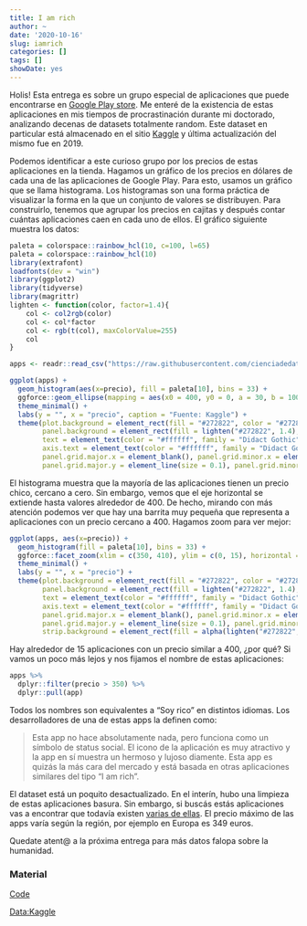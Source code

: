 ```yaml
---
title: I am rich
author: ~
date: '2020-10-16'
slug: iamrich
categories: []
tags: []
showDate: yes
---
```

Holis! Esta entrega es sobre un grupo especial de aplicaciones que puede encontrarse en [Google Play store](https://play.google.com/store?hl=es&gl=US). Me enteré de la existencia de estas aplicaciones en mis tiempos de procrastinación durante mi doctorado, analizando decenas de datasets totalmente random. Este dataset en particular está almacenado en el sitio  [Kaggle](https://www.kaggle.com/lava18/google-play-store-apps#googleplaystore.csv) y última actualización del mismo fue en 2019.

Podemos identificar a este curioso grupo por los precios de estas aplicaciones en la tienda. Hagamos un gráfico de los precios en dólares de cada una de las aplicaciones de Google Play. Para esto, usamos un gráfico que se llama histograma. Los histogramas son una forma práctica de visualizar la forma en la que un conjunto de valores se distribuyen. Para construirlo, tenemos que agrupar los precios en cajitas y después contar cuántas aplicaciones caen en cada uno de ellos. El gráfico siguiente muestra los datos:

```r
paleta = colorspace::rainbow_hcl(10, c=100, l=65)
paleta = colorspace::rainbow_hcl(10)
library(extrafont)
loadfonts(dev = "win")
library(ggplot2)
library(tidyverse) 
library(magrittr)
lighten <- function(color, factor=1.4){
    col <- col2rgb(color)
    col <- col*factor
    col <- rgb(t(col), maxColorValue=255)
    col
}

apps <- readr::read_csv("https://raw.githubusercontent.com/cienciadedatos/datos-de-miercoles/master/datos/2019/2019-07-24/apps_googleplaystore.csv")

ggplot(apps) +
  geom_histogram(aes(x=precio), fill = paleta[10], bins = 33) +
  ggforce::geom_ellipse(mapping = aes(x0 = 400, y0 = 0, a = 30, b = 1000, angle = 0), color = paleta[10], size = 1.2) +
  theme_minimal() +
  labs(y = "", x = "precio", caption = "Fuente: Kaggle") +
  theme(plot.background = element_rect(fill = "#272822", color = "#272822"),
        panel.background = element_rect(fill = lighten("#272822", 1.4), color = lighten("#272822", 1.4)),
        text = element_text(color = "#ffffff", family = "Didact Gothic"),
        axis.text = element_text(color = "#ffffff", family = "Didact Gothic"),
        panel.grid.major.x = element_blank(), panel.grid.minor.x = element_blank(),
        panel.grid.major.y = element_line(size = 0.1), panel.grid.minor.y = element_line(size = 0.1))

```

El histograma muestra que la mayoría de las aplicaciones tienen un precio chico, cercano a cero. Sin embargo, vemos que el eje horizontal se extiende hasta valores alrededor de 400. De hecho, mirando con más atención podemos ver que hay una barrita muy pequeña que representa a aplicaciones con un precio cercano a 400. Hagamos zoom para ver mejor:

```r
ggplot(apps, aes(x=precio)) +
  geom_histogram(fill = paleta[10], bins = 33) +
  ggforce::facet_zoom(xlim = c(350, 410), ylim = c(0, 15), horizontal = FALSE) +
  theme_minimal() +
  labs(y = "", x = "precio") +
  theme(plot.background = element_rect(fill = "#272822", color = "#272822"),
        panel.background = element_rect(fill = lighten("#272822", 1.4), color = lighten("#272822", 1.4)),
        text = element_text(color = "#ffffff", family = "Didact Gothic"),
        axis.text = element_text(color = "#ffffff", family = "Didact Gothic"),
        panel.grid.major.x = element_blank(), panel.grid.minor.x = element_blank(),
        panel.grid.major.y = element_line(size = 0.1), panel.grid.minor.y = element_line(size = 0.1),
        strip.background = element_rect(fill = alpha(lighten("#272822", 1.4), 1), color = lighten("#272822", 1.4)))
```

Hay alrededor de 15 aplicaciones con un precio similar a 400, ¿por qué? Si vamos un poco más lejos y nos fijamos el nombre de estas aplicaciones:

```r
apps %>%
  dplyr::filter(precio > 350) %>%
  dplyr::pull(app)
```

Todos los nombres son equivalentes a "Soy rico" en distintos idiomas. Los desarrolladores de una de estas apps la definen como:

> Esta app no hace absolutamente nada, pero funciona como un símbolo de status social.
> El icono de la aplicación es muy atractivo y la app en sí muestra un hermoso y lujoso diamente.
> Esta app es quizás la más cara del mercado y está basada en otras aplicaciones similares del tipo "I am rich".

El dataset está un poquito desactualizado. En el interín, hubo una limpieza de estas aplicaciones basura. Sin embargo, si buscás estás aplicaciones vas a encontrar que todavía existen [varias de ellas](https://play.google.com/store/apps/details?id=com.gianbattista_vivolo.The_richest&hl=es). El precio máximo de las apps varía según la región, por ejemplo en Europa es 349 euros.

Quedate atent@ a la próxima entrega para más datos falopa sobre la humanidad.

### Material   

[Code](https://github.com/outlier-redemption/data-analysis/blob/main/01-iamrich.R)

[Data:Kaggle](https://www.kaggle.com/lava18/google-play-store-apps#googleplaystore.csv)